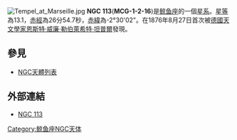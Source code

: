 [[File:Tempel_at_Marseille.jpg|thumb]]
'''NGC 113'''('''MCG-1-2-16''')是[[鲸鱼座|鲸鱼座]]的一個[[星系|星系]]。[[星等|星等]]為13.1，[[赤經|赤經]]為26分54.7秒，[[赤緯|赤緯]]為-2°30'02"。在1876年8月27日首次被[[德國|德國]][[天文學家|天文學家]][[恩斯特·威廉·勒伯萊希特·坦普爾|恩斯特·威廉·勒伯萊希特·坦普爾]]發現。

== 參見 ==
* [[NGC天體列表|NGC天體列表]]

== 外部連結 ==
* [https://web.archive.org/web/20050903173025/http://www.seds.org/~spider/ngc/ngc_fr.cgi?113 NGC 113]

{{Catalogs|NGC=113}}
[[Category:鲸鱼座NGC天体|Category:鲸鱼座NGC天体]]

{{Galaxy-stub}}
